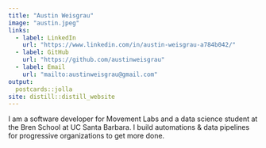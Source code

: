 ```yaml
---
title: "Austin Weisgrau"
image: "austin.jpeg"
links:
  - label: LinkedIn
    url: "https://www.linkedin.com/in/austin-weisgrau-a784b042/"
  - label: GitHub
    url: "https://github.com/austinweisgrau"
  - label: Email
    url: "mailto:austinweisgrau@gmail.com"
output:
  postcards::jolla
site: distill::distill_website
---
```

 
I am a software developer for Movement Labs and a data science student at the Bren School at UC Santa Barbara. I build automations & data pipelines for progressive organizations to get more done.
